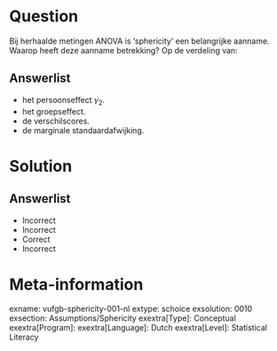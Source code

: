 Question
========

Bij herhaalde metingen ANOVA is ‘sphericity’ een belangrijke aanname. Waarop heeft deze aanname betrekking? Op de verdeling van:
  
Answerlist
----------
* het persoonseffect $\gamma_{2}$.
* het groepseffect.
* de verschilscores.
* de marginale standaardafwijking.

Solution
========

Answerlist
----------
* Incorrect
* Incorrect
* Correct
* Incorrect

Meta-information
================
exname: vufgb-sphericity-001-nl
extype: schoice
exsolution: 0010
exsection: Assumptions/Sphericity
exextra[Type]: Conceptual
exextra[Program]: 
exextra[Language]: Dutch
exextra[Level]: Statistical Literacy